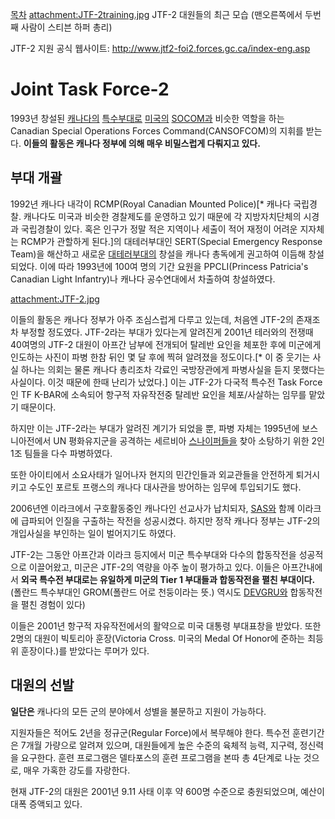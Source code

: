 [[목차]]
attachment:JTF-2training.jpg
JTF-2 대원들의 최근 모습 (맨오른쪽에서 두번째 사람이 스티븐 하퍼 총리)

JTF-2 지원 공식 웹사이트: [[http://www.jtf2-foi2.forces.gc.ca/index-eng.asp]]

= Joint Task Force-2 =
1993년 창설된 [[캐나다]]의 [[특수부대]]로 [[미국]]의 [[SOCOM]]과 비슷한 역할을 하는 Canadian Special Operations Forces Command(CANSOFCOM)의 지휘를 받는다. '''이들의 활동은 캐나다 정부에 의해 매우 비밀스럽게 다뤄지고 있다.'''

== 부대 개괄 ==
1992년 캐나다 내각이 RCMP(Royal Canadian Mounted Police)[* 캐나다 국립경찰. 캐나다도 미국과 비슷한 경찰제도를 운영하고 있기 때문에 각 지방자치단체의 시경과 국립경찰이 있다. 혹은 인구가 정말 적은 지역이나 세출이 적어 재정이 어려운 지자체는 RCMP가 관할하게 된다.]의 대테러부대인 SERT(Special Emergency Response Team)을 해산하고 새로운 [[대테러부대]]의 창설을 캐나다 총독에게 권고하여 이듬해 창설되었다. 이에 따라 1993년에 100여 명의 기간 요원을 PPCLI(Princess Patricia's Canadian Light Infantry)나 캐나다 공수연대에서 차출하여 창설하였다.

attachment:JTF-2.jpg

이들의 활동은 캐나다 정부가 아주 조심스럽게 다루고 있는데, 처음엔 JTF-2의 존재조차 부정할 정도였다. JTF-2라는 부대가 있다는게 알려진게 2001년 테러와의 전쟁때 40여명의 JTF-2 대원이 아프간 남부에 전개되어 탈레반 요인을 체포한 후에 미군에게 인도하는 사진이 파병 한참 뒤인 몇 달 후에 찍혀 알려졌을 정도이다.[* 이 중 웃기는 사실 하나는 의회는 물론 캐나다 총리조차 각료인 국방장관에게 파병사실을 듣지 못했다는 사실이다. 이것 때문에 한때 난리가 났었다.] 이는 JTF-2가 다국적 특수전 Task Force인 TF K-BAR에 소속되어 항구적 자유작전중 탈레반 요인을 체포/사살하는 임무를 맡았기 때문이다.

하지만 이는 JTF-2라는 부대가 알려진 계기가 되었을 뿐, 파병 자체는 1995년에 보스니아전에서 UN 평화유지군을 공격하는 세르비아 [[스나이퍼]]들을 찾아 소탕하기 위한 2인 1조 팀들을 다수 파병하였다.

또한 아이티에서 소요사태가 일어나자 현지의 민간인들과 외교관들을 안전하게 퇴거시키고 수도인 포르토 프랭스의 캐나다 대사관을 방어하는 임무에 투입되기도 했다. 

2006년엔 이라크에서 구호활동중인 캐나다인 선교사가 납치되자, [[SAS]]와 함께 이라크에 급파되어 인질을 구출하는 작전을 성공시켰다. 하지만 정작 캐나다 정부는 JTF-2의 개입사실을 부인하는 일이 벌어지기도 하였다.

JTF-2는 그동안 아프간과 이라크 등지에서 미군 특수부대와 다수의 합동작전을 성공적으로 이끌어왔고, 미군은 JTF-2의 역량을 아주 높이 평가하고 있다. 이들은 아프간내에서 '''외국 특수전 부대로는 유일하게 미군의 Tier 1 부대들과 합동작전을 펼친 부대이다.'''(폴란드 특수부대인 GROM(폴란드 어로 천둥이라는 뜻.) 역시도 [[DEVGRU]]와 합동작전을 펼친 경험이 있다)

이들은 2001년 항구적 자유작전에서의 활약으로 미국 대통령 부대표창을 받았다. 또한 2명의 대원이 빅토리아 훈장(Victoria Cross. 미국의 Medal Of Honor에 준하는 최등위 훈장이다.)를 받았다는 루머가 있다.

== 대원의 선발 ==
'''일단은''' 캐나다의 모든 군의 분야에서 성별을 불문하고 지원이 가능하다.

지원자들은 적어도 2년을 정규군(Regular Force)에서 복무해야 한다. 특수전 훈련기간은 7개월 가량으로 알려져 있으며, 대원들에게 높은 수준의 육체적 능력, 지구력, 정신력을 요구한다. 훈련 프로그램은 델타포스의 훈련 프로그램을 본따 총 4단계로 나눈 것으로, 매우 가혹한 강도를 자랑한다.

현재 JTF-2의 대원은 2001년 9.11 사태 이후 약 600명 수준으로 충원되었으며, 예산이 대폭 증액되고 있다. 
